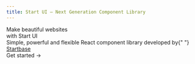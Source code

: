 ```yaml
---
title: Start UI – Next Generation Component Library
---
```



<div>
  <div className={styles.contentContainer}>
    <div className={styles.headline}>
      Make beautiful websites <br className="sm:block hidden" />
      with Start UI
    </div>
    <div className={styles.subtitle}>
      Simple, powerful and flexible React component library developed by{" "}
      <a
        className="nextjs-link"
        href="https://startbase.dev"
        target="_blank"
        rel="noreferrer"
      >
        Startbase
      </a>
    </div>
    <div className={styles.subtitle}>
      <Link className={styles.cta} href="/docs/gettingStarted/installation">
        Get started <span>→</span>
      </Link>
    </div>
  </div>
  <div className={styles.bentoGridContainer}>
    <div className={styles.bentoGridWrapper}>
      <LandingBento />
    </div>
  </div>
</div>
